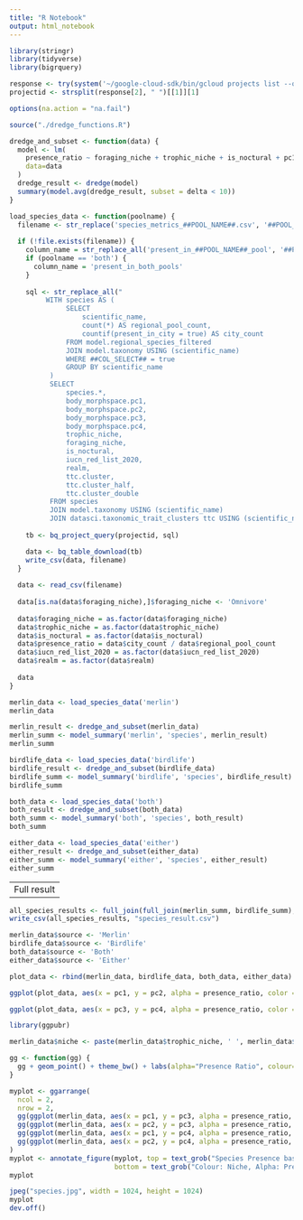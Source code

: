 ```yaml
---
title: "R Notebook"
output: html_notebook
---
```

```r
library(stringr)
library(tidyverse)
library(bigrquery)
```

```r
response <- try(system('~/google-cloud-sdk/bin/gcloud projects list --quiet', intern = T))
projectid <- strsplit(response[2], " ")[[1]][1]
```

```r
options(na.action = "na.fail") 
```

```r
source("./dredge_functions.R")
```

```r
dredge_and_subset <- function(data) {
  model <- lm(
    presence_ratio ~ foraging_niche + trophic_niche + is_noctural + pc1 + pc2 + pc3 + pc4 + iucn_red_list_2020 + realm,
    data=data
  )
  dredge_result <- dredge(model)
  summary(model.avg(dredge_result, subset = delta < 10))
}
```

```r
load_species_data <- function(poolname) {
  filename <- str_replace('species_metrics_##POOL_NAME##.csv', '##POOL_NAME##', poolname)
  
  if (!file.exists(filename)) {
    column_name = str_replace_all('present_in_##POOL_NAME##_pool', '##POOL_NAME##', poolname)
    if (poolname == 'both') {
      column_name = 'present_in_both_pools'
    }
    
    sql <- str_replace_all("
         WITH species AS (
              SELECT 
                  scientific_name,
                  count(*) AS regional_pool_count,
                  countif(present_in_city = true) AS city_count
              FROM model.regional_species_filtered
              JOIN model.taxonomy USING (scientific_name)
              WHERE ##COL_SELECT## = true
              GROUP BY scientific_name
          )
          SELECT 
              species.*,
              body_morphspace.pc1,
              body_morphspace.pc2,
              body_morphspace.pc3,
              body_morphspace.pc4,
              trophic_niche,
              foraging_niche,
              is_noctural,
              iucn_red_list_2020,
              realm,
              ttc.cluster,
              ttc.cluster_half,
              ttc.cluster_double
          FROM species
          JOIN model.taxonomy USING (scientific_name)
          JOIN datasci.taxonomic_trait_clusters ttc USING (scientific_name)", '##COL_SELECT##', column_name)
  
    tb <- bq_project_query(projectid, sql)

    data <- bq_table_download(tb)
    write_csv(data, filename)
  }
  
  data <- read_csv(filename)
  
  data[is.na(data$foraging_niche),]$foraging_niche <- 'Omnivore'
  
  data$foraging_niche = as.factor(data$foraging_niche)
  data$trophic_niche = as.factor(data$trophic_niche)
  data$is_noctural = as.factor(data$is_noctural)
  data$presence_ratio = data$city_count / data$regional_pool_count
  data$iucn_red_list_2020 = as.factor(data$iucn_red_list_2020)
  data$realm = as.factor(data$realm)
  
  data
}
```


```r
merlin_data <- load_species_data('merlin')
merlin_data
```



```r
merlin_result <- dredge_and_subset(merlin_data)
merlin_summ <- model_summary('merlin', 'species', merlin_result)
merlin_summ
```

```r
birdlife_data <- load_species_data('birdlife')
birdlife_result <- dredge_and_subset(birdlife_data)
birdlife_summ <- model_summary('birdlife', 'species', birdlife_result)
birdlife_summ
```


```r
both_data <- load_species_data('both')
both_result <- dredge_and_subset(both_data)
both_summ <- model_summary('both', 'species', both_result)
both_summ
```


```r
either_data <- load_species_data('either')
either_result <- dredge_and_subset(either_data)
either_summ <- model_summary('either', 'species', either_result)
either_summ
```

----------------------
Full result
----------------------
```r
all_species_results <- full_join(full_join(merlin_summ, birdlife_summ), full_join(both_summ, either_summ))
write_csv(all_species_results, "species_result.csv")
```

```r
merlin_data$source <- 'Merlin'
birdlife_data$source <- 'Birdlife'
both_data$source <- 'Both'
either_data$source <- 'Either'

plot_data <- rbind(merlin_data, birdlife_data, both_data, either_data)

ggplot(plot_data, aes(x = pc1, y = pc2, alpha = presence_ratio, color = as.factor(foraging_niche))) + geom_point() + theme(legend.position = "none") + facet_wrap(~ source)
```
```r
ggplot(plot_data, aes(x = pc3, y = pc4, alpha = presence_ratio, color = as.factor(foraging_niche))) + geom_point() + theme(legend.position = "none") + facet_wrap(~ source)
```
```r
library(ggpubr)
```

```r
merlin_data$niche <- paste(merlin_data$trophic_niche, ' ', merlin_data$foraging_niche, ' ', merlin_data$is_noctural, ' ', merlin_data$cluster)
```

```r
gg <- function(gg) {
  gg + geom_point() + theme_bw() + labs(alpha="Presence Ratio", colour="Niche")
}

myplot <- ggarrange(
  ncol = 2,
  nrow = 2,
  gg(ggplot(merlin_data, aes(x = pc1, y = pc3, alpha = presence_ratio, colour = niche)) + ylab("Short Tail + Pointy Beak -> Long Tail + Stubby Beak")) + theme(legend.position="none", axis.title.x=element_blank()) ,
  gg(ggplot(merlin_data, aes(x = pc2, y = pc3, alpha = presence_ratio, colour = niche))) + theme(legend.position="none", axis.title.x=element_blank(), axis.title.y=element_blank()),
  gg(ggplot(merlin_data, aes(x = pc1, y = pc4, alpha = presence_ratio, colour = niche)) + ylab("Long Tail + Pointy Beak -> Short Tail + Stubby Beak") + xlab("Body Size")) + theme(legend.position="none"),
  gg(ggplot(merlin_data, aes(x = pc2, y = pc4, alpha = presence_ratio, colour = niche)) + xlab("Beak Size"))  + theme(legend.position="none", axis.title.y=element_blank())
)
myplot <- annotate_figure(myplot, top = text_grob("Species Presence based on Morphology", face = "bold", size = 14),
                          bottom = text_grob("Colour: Niche, Alpha: Presence Ratio", hjust = 1, size = 10))
myplot
```

```r
jpeg("species.jpg", width = 1024, height = 1024)
myplot
dev.off()
```
